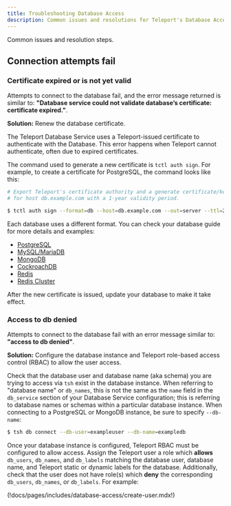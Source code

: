 ```yaml
---
title: Troubleshooting Database Access
description: Common issues and resolutions for Teleport's Database Access
---
```


Common issues and resolution steps.

## Connection attempts fail

### Certificate expired or is not yet valid

Attempts to connect to the database fail, and the error message returned is
similar to: **"Database service could not validate database’s certificate:
certificate expired."**.

**Solution:** Renew the database certificate.

The Teleport Database Service uses a Teleport-issued certificate to authenticate
with the Database. This error happens when Teleport cannot authenticate, often
due to expired certificates.

The command used to generate a new certificate is `tctl auth sign`. For example,
to create a certificate for PostgreSQL, the command looks like this:
```bash
# Export Teleport's certificate authority and a generate certificate/key pair
# for host db.example.com with a 1-year validity period.

$ tctl auth sign --format=db --host=db.example.com --out=server --ttl=2190h
```

Each database uses a different format. You can check your database guide for more
details and examples:

- [PostgreSQL](./guides/postgres-self-hosted.mdx#step-25-create-a-certificatekey-pair)
- [MySQL/MariaDB](./guides/mysql-self-hosted.mdx#step-24-create-a-certificatekey-pair)
- [MongoDB](./guides/mongodb-self-hosted.mdx#set-up-mutual-tls)
- [CockroachDB](./guides/cockroachdb-self-hosted.mdx#set-up-mutual-tls)
- [Redis](./guides/redis.mdx#step-45-set-up-mutual-tls)
- [Redis Cluster](./guides/redis-cluster.mdx#step-46-set-up-mutual-tls)

After the new certificate is issued, update your database to make it take effect.

### Access to db denied

Attempts to connect to the database fail with an error message
similar to: **"access to db denied"**.

**Solution:** Configure the database instance and Teleport role-based access control (RBAC) to allow the user 
access.

Check that the database user and database name (aka schema) you are trying to access via `tsh` exist in the database instance.
When referring to "database name" or `db_names`, this is not the same as the `name` field in the `db_service` section of your Database Service configuration;
this is referring to database names or schemas within a particular database instance.
When connecting to a PostgreSQL or MongoDB instance, be sure to specify `--db-name`:
```sh
$ tsh db connect --db-user=exampleuser --db-name=exampledb
```

Once your database instance is configured, Teleport RBAC must be configured to allow access.
Assign the Teleport user a role which **allows** `db_users`, `db_names`, and `db_labels` matching the 
database user, database name, and Teleport static or dynamic labels for the database. Additionally, check that 
the user does not have role(s) which **deny** the corresponding `db_users`, `db_names`, or `db_labels`.
For example: 

(!docs/pages/includes/database-access/create-user.mdx!)
